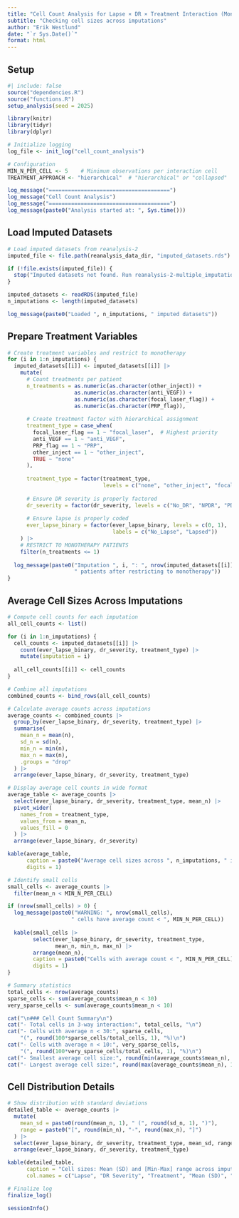 ```yaml
---
title: "Cell Count Analysis for Lapse × DR × Treatment Interaction (Monotherapy Only)"
subtitle: "Checking cell sizes across imputations"
author: "Erik Westlund"
date: "`r Sys.Date()`"
format: html
---
```


## Setup

```r
#| include: false
source("dependencies.R")
source("functions.R")
setup_analysis(seed = 2025)

library(knitr)
library(tidyr)
library(dplyr)

# Initialize logging
log_file <- init_log("cell_count_analysis")

# Configuration
MIN_N_PER_CELL <- 5    # Minimum observations per interaction cell
TREATMENT_APPROACH <- "hierarchical"  # "hierarchical" or "collapsed"

log_message("======================================")
log_message("Cell Count Analysis")
log_message("======================================")
log_message(paste0("Analysis started at: ", Sys.time()))
```

## Load Imputed Datasets

```r
# Load imputed datasets from reanalysis-2
imputed_file <- file.path(reanalysis_data_dir, "imputed_datasets.rds")

if (!file.exists(imputed_file)) {
  stop("Imputed datasets not found. Run reanalysis-2-multiple_imputation.qmd first.")
}

imputed_datasets <- readRDS(imputed_file)
n_imputations <- length(imputed_datasets)

log_message(paste0("Loaded ", n_imputations, " imputed datasets"))
```

## Prepare Treatment Variables

```r
# Create treatment variables and restrict to monotherapy
for (i in 1:n_imputations) {
  imputed_datasets[[i]] <- imputed_datasets[[i]] |>
    mutate(
      # Count treatments per patient
      n_treatments = as.numeric(as.character(other_inject)) + 
                     as.numeric(as.character(anti_VEGF)) + 
                     as.numeric(as.character(focal_laser_flag)) + 
                     as.numeric(as.character(PRP_flag)),
      
      # Create treatment factor with hierarchical assignment
      treatment_type = case_when(
        focal_laser_flag == 1 ~ "focal_laser",  # Highest priority
        anti_VEGF == 1 ~ "anti_VEGF",
        PRP_flag == 1 ~ "PRP",
        other_inject == 1 ~ "other_inject",
        TRUE ~ "none"
      ),
      
      treatment_type = factor(treatment_type,
                              levels = c("none", "other_inject", "focal_laser", "PRP", "anti_VEGF")),
      
      # Ensure DR severity is properly factored
      dr_severity = factor(dr_severity, levels = c("No_DR", "NPDR", "PDR")),
      
      # Ensure lapse is properly coded
      ever_lapse_binary = factor(ever_lapse_binary, levels = c(0, 1),
                                 labels = c("No_Lapse", "Lapsed"))
    ) |>
    # RESTRICT TO MONOTHERAPY PATIENTS
    filter(n_treatments <= 1)
  
  log_message(paste0("Imputation ", i, ": ", nrow(imputed_datasets[[i]]), 
                     " patients after restricting to monotherapy"))
}
```

## Average Cell Sizes Across Imputations

```r
# Compute cell counts for each imputation
all_cell_counts <- list()

for (i in 1:n_imputations) {
  cell_counts <- imputed_datasets[[i]] |>
    count(ever_lapse_binary, dr_severity, treatment_type) |>
    mutate(imputation = i)
  
  all_cell_counts[[i]] <- cell_counts
}

# Combine all imputations
combined_counts <- bind_rows(all_cell_counts)

# Calculate average counts across imputations
average_counts <- combined_counts |>
  group_by(ever_lapse_binary, dr_severity, treatment_type) |>
  summarise(
    mean_n = mean(n),
    sd_n = sd(n),
    min_n = min(n),
    max_n = max(n),
    .groups = "drop"
  ) |>
  arrange(ever_lapse_binary, dr_severity, treatment_type)

# Display average cell counts in wide format
average_table <- average_counts |>
  select(ever_lapse_binary, dr_severity, treatment_type, mean_n) |>
  pivot_wider(
    names_from = treatment_type,
    values_from = mean_n,
    values_fill = 0
  ) |>
  arrange(ever_lapse_binary, dr_severity)

kable(average_table,
      caption = paste0("Average cell sizes across ", n_imputations, " imputations (monotherapy only)"),
      digits = 1)

# Identify small cells
small_cells <- average_counts |> 
  filter(mean_n < MIN_N_PER_CELL)

if (nrow(small_cells) > 0) {
  log_message(paste0("WARNING: ", nrow(small_cells), 
                    " cells have average count < ", MIN_N_PER_CELL))
  
  kable(small_cells |> 
        select(ever_lapse_binary, dr_severity, treatment_type, 
               mean_n, min_n, max_n) |>
        arrange(mean_n),
        caption = paste0("Cells with average count < ", MIN_N_PER_CELL),
        digits = 1)
}

# Summary statistics
total_cells <- nrow(average_counts)
sparse_cells <- sum(average_counts$mean_n < 30)
very_sparse_cells <- sum(average_counts$mean_n < 10)

cat("\n### Cell Count Summary\n")
cat("- Total cells in 3-way interaction:", total_cells, "\n")
cat("- Cells with average n < 30:", sparse_cells, 
    "(", round(100*sparse_cells/total_cells, 1), "%)\n")
cat("- Cells with average n < 10:", very_sparse_cells,
    "(", round(100*very_sparse_cells/total_cells, 1), "%)\n")
cat("- Smallest average cell size:", round(min(average_counts$mean_n), 1), "\n")
cat("- Largest average cell size:", round(max(average_counts$mean_n), 1), "\n")
```

## Cell Distribution Details

```r
# Show distribution with standard deviations
detailed_table <- average_counts |>
  mutate(
    mean_sd = paste0(round(mean_n, 1), " (", round(sd_n, 1), ")"),
    range = paste0("[", round(min_n), "-", round(max_n), "]")
  ) |>
  select(ever_lapse_binary, dr_severity, treatment_type, mean_sd, range) |>
  arrange(ever_lapse_binary, dr_severity, treatment_type)

kable(detailed_table,
      caption = "Cell sizes: Mean (SD) and [Min-Max] range across imputations",
      col.names = c("Lapse", "DR Severity", "Treatment", "Mean (SD)", "Range"))
```

```r
# Finalize log
finalize_log()

sessionInfo()
```